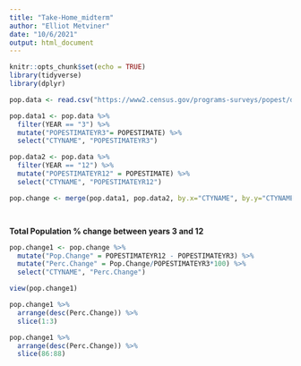 ```yaml
---
title: "Take-Home_midterm"
author: "Elliot Metviner"
date: "10/6/2021"
output: html_document
---
```


```r
knitr::opts_chunk$set(echo = TRUE)
library(tidyverse)
library(dplyr)
```


```r
pop.data <- read.csv("https://www2.census.gov/programs-surveys/popest/datasets/2010-2019/counties/asrh/cc-est2019-agesex-39.csv")


```

```r
pop.data1 <- pop.data %>%
  filter(YEAR == "3") %>%
  mutate("POPESTIMATEYR3"= POPESTIMATE) %>%
  select("CTYNAME", "POPESTIMATEYR3")

pop.data2 <- pop.data %>%
  filter(YEAR == "12") %>% 
  mutate("POPESTIMATEYR12" = POPESTIMATE) %>%
  select("CTYNAME", "POPESTIMATEYR12")

pop.change <- merge(pop.data1, pop.data2, by.x="CTYNAME", by.y="CTYNAME")




```


**Total Population % change between years 3 and 12**

```r
pop.change1 <- pop.change %>%
  mutate("Pop.Change" = POPESTIMATEYR12 - POPESTIMATEYR3) %>%
  mutate("Perc.Change" = Pop.Change/POPESTIMATEYR3*100) %>%
  select("CTYNAME", "Perc.Change")

view(pop.change1) 

pop.change1 %>%
  arrange(desc(Perc.Change)) %>%
  slice(1:3)

pop.change1 %>%
  arrange(desc(Perc.Change)) %>%
  slice(86:88)
```


```r

```


